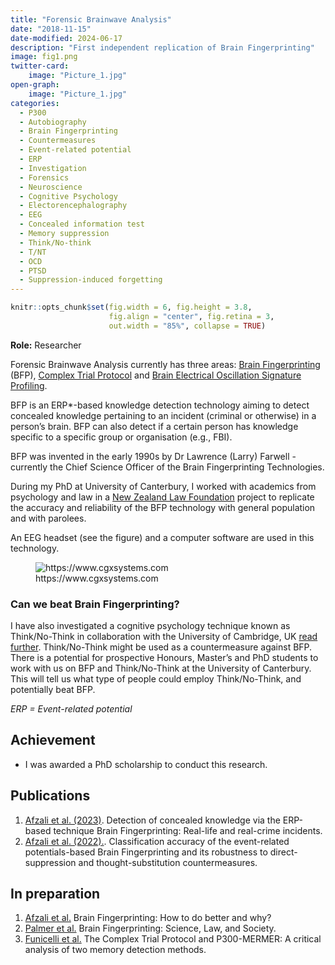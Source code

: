 ```yaml
---
title: "Forensic Brainwave Analysis"
date: "2018-11-15"
date-modified: 2024-06-17
description: "First independent replication of Brain Fingerprinting"
image: fig1.png
twitter-card: 
    image: "Picture_1.jpg"
open-graph: 
    image: "Picture_1.jpg"
categories:
  - P300
  - Autobiography
  - Brain Fingerprinting
  - Countermeasures
  - Event-related potential
  - ERP
  - Investigation
  - Forensics
  - Neuroscience
  - Cognitive Psychology
  - Electorencephalography
  - EEG
  - Concealed information test
  - Memory suppression
  - Think/No-think
  - T/NT
  - OCD
  - PTSD
  - Suppression-induced forgetting
---
```


```r
knitr::opts_chunk$set(fig.width = 6, fig.height = 3.8,
                      fig.align = "center", fig.retina = 3,
                      out.width = "85%", collapse = TRUE)
```

**Role:** Researcher

Forensic Brainwave Analysis currently has three areas: [Brain Fingerprinting](https://onlinelibrary.wiley.com/doi/abs/10.1002/9780470061589.fsa1013) (BFP), [Complex Trial Protocol](https://pubmed.ncbi.nlm.nih.gov/18823418/) and [Brain Electrical Oscillation Signature Profiling](https://en.wikipedia.org/wiki/Brain_Electrical_Oscillation_Signature_Profiling).

BFP is an ERP*-based knowledge detection technology aiming to detect concealed knowledge pertaining to an incident (criminal or otherwise) in a person's brain. BFP can also detect if a certain person has knowledge specific to a specific group or organisation (e.g., FBI).

BFP was invented in the early 1990s by Dr Lawrence (Larry) Farwell - currently the Chief Science Officer of the Brain Fingerprinting Technologies.

During my PhD at University of Canterbury, I worked with academics from psychology and law in a [New Zealand Law Foundation](https://www.lawfoundation.org.nz/?p=8026) project to replicate the accuracy and reliability of the BFP technology with general population and with parolees.

An EEG headset (see the figure) and a computer software are used in this technology.

![https://www.cgxsystems.com](quick-20r.png)

### Can we beat Brain Fingerprinting?
I have also investigated a cognitive psychology technique known as Think/No-Think in collaboration with the University of Cambridge, UK [read further](https://usman-afzali.github.io/web3/research/2019/01/tnt/index.html). Think/No-Think might be used as a countermeasure against BFP. There is a potential for prospective Honours, Master’s and PhD students to work with us on BFP and Think/No-Think at the University of Canterbury. This will tell us what type of people could employ Think/No-Think, and potentially beat BFP.

*ERP = Event-related potential*

## Achievement

-   I was awarded a PhD scholarship to conduct this research.

## Publications

1.    [Afzali et al. (2023)](https://usman-afzali.github.io/web3/publications/articles/afzali-BFP-replication-2022/index.html). Detection of concealed knowledge via the ERP-based technique Brain Fingerprinting: Real-life and real-crime incidents.
2.    [Afzali et al. (2022).](https://usman-afzali.github.io/web3/publications/articles/afzali-BFP-countermeasures-2023/index.html). Classification accuracy of the event-related potentials-based Brain Fingerprinting and its robustness to direct-suppression and thought-substitution countermeasures.


## In preparation

1.    [Afzali et al.](https://usman-afzali.github.io/web3/publications/in-prep/afzali-BFP-2023/index.html) Brain Fingerprinting: How to do better and why?
2.    [Palmer et al.](https://usman-afzali.github.io/web3/publications/in-prep/palmer-2023/index.html) Brain Fingerprinting: Science, Law, and Society.
3.    [Funicelli et al.](https://usman-afzali.github.io/web3/publications/in-prep/Funicelli-2024/index.html) The Complex Trial Protocol and P300-MERMER: A critical analysis of two memory detection methods.

